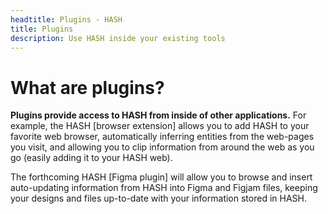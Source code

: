 ```yaml
---
headtitle: Plugins - HASH
title: Plugins
description: Use HASH inside your existing tools
---
```


# What are plugins?

**Plugins provide access to HASH from inside of other applications.** For example, the HASH [browser extension] allows you to add HASH to your favorite web browser, automatically inferring entities from the web-pages you visit, and allowing you to clip information from around the web as you go (easily adding it to your HASH web).

The forthcoming HASH [Figma plugin] will allow you to browse and insert auto-updating information from HASH into Figma and Figjam files, keeping your designs and files up-to-date with your information stored in HASH.
